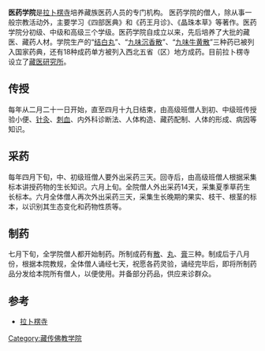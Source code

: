'''医药学院'''是[[拉卜楞寺|拉卜楞寺]]培养藏族医药人员的专门机构。
医药学院的僧人，除从事一般宗教活动外，主要学习《四部医典》和《药王月诊》、《晶珠本草》等著作。医药学院分初级、中级和高级三个学级。医药学院自成立以来，先后培养了大批的藏医、藏药人材。学院生产的“[[结白丸|结白丸]]”、“[[九味沉香散|九味沉香散]]”、“[[九味牛黄散|九味牛黄散]]”三种药已被列入国家药典，还有18种成药单方被列入西北五省（区）地方成药。目前拉卜楞寺设立了[[藏医研究所|藏医研究所]]。
==传授==
每年从二月二十一日开始，直至四月十九日结束，由高级班僧人到初、中级班传授验小便、[[针灸|针灸]]、[[刺血|刺血]]、内外科诊断法、人体构造、藏药配制、人体的形成、病因等知识。
==采药==
每年四月下旬，中、初级班僧人要外出采药三天。回寺后，由高级班僧人根据采集标本讲授药物的生长知识。六月上旬。全院僧人外出采药14天，采集夏季草药生长标本。六月全体僧人再次外出采药三天，采集生长晚期的果实、枝干、根茎的标本，以识别其生态变化和药物性质等。
==制药==
七月下旬，全学院僧人都开始制药。所制成药有[[散|散]]、[[丸|丸]]、[[膏|膏]]三种。制成后于八月份，根据本院教规，全体僧人诵经七天，祝愿各药灵验，诵经完毕后，即将所制药品分发给本院所有僧人，以便使用。并备部分药品，供应来诊群众。

==参考==
*[[拉卜楞寺|拉卜楞寺]]

[[Category:藏传佛教学院|Category:藏传佛教学院]]